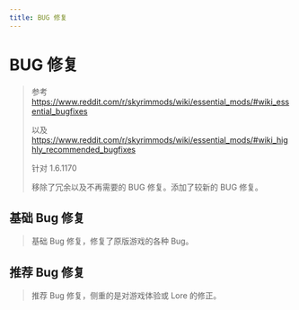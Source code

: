 ```yaml
---
title: BUG 修复
---
```



# BUG 修复

> 参考 https://www.reddit.com/r/skyrimmods/wiki/essential_mods/#wiki_essential_bugfixes 
>
> 以及 https://www.reddit.com/r/skyrimmods/wiki/essential_mods/#wiki_highly_recommended_bugfixes
>
> 针对 1.6.1170
>
> 移除了冗余以及不再需要的 BUG 修复。添加了较新的 BUG 修复。


## 基础 Bug 修复
> 基础 Bug 修复，修复了原版游戏的各种 Bug。

<ModList modList={BugFixesModList.basic} />

## 推荐 Bug 修复

> 推荐 Bug 修复，侧重的是对游戏体验或 Lore 的修正。

<ModList modList={BugFixesModList.recommended} />
